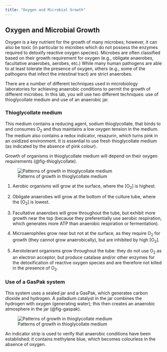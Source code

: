 ```yaml
---
title: "Oxygen and Microbial Growth"
---
```


## Oxygen and Microbial Growth {#sec-oxygen}

Oxygen is a key nutrient for the growth of many microbes; however, it can also be toxic (in particular to microbes which do not possess the enzymes required to detoxify reactive oxygen species). Microbes are often classified based on their growth requirement for oxygen (e.g., obligate anaerobes, facultative anaerobes, aerobes, etc.) While many human pathogens are able to at least tolerate the presence of oxygen, others (e.g., some of the pathogens that infect the intestinal tract) are strict anaerobes.

There are a number of different techniques used in microbiology laboratories for achieving anaerobic conditions to permit the growth of different microbes. In this lab, you will use two different techniques: use of thioglycollate medium and use of an anaerobic jar. 

### Thioglycollate medium

This medium contains a reducing agent, sodium thioglycollate, that binds to and consumes O<sub>2</sub> and thus maintains a low oxygen tension in the medium. The medium also contains a redox indicator, resazurin, which turns pink in an oxidized environment. It is essential to use fresh thioglycollate medium (as indicated by the absence of pink colour). 

Growth of organisms in thioglycollate medium will depend on their oxygen requirements (@fig-thioglycollate).

![Patterns of growth in thioglycollate medium](images/thioglycollate.jpg){#fig-thioglycollate}

1) Aerobic organisms will grow at the surface, where the [O<sub>2</sub>] is highest. 

2) Obligate anaerobes will grow at the bottom of the culture tube, where the [O<sub>2</sub>] is lowest. 

3) Facultative anaerobes will grow throughout the tube, but exhibit more growth near the top (because they preferentially use aerobic respiration, which generates more ATP than anaerobic respiration or fermentation). 

4) Microaerophiles grow near but not at the surface, as they require O<sub>2</sub> for growth (they cannot grow anaerobically), but are inhibited by high [O<sub>2</sub>]. 

5) Aerotolerant organisms grow throughout the tube: they do not use O<sub>2</sub> as an electron acceptor, but produce catalase and/or other enzymes for the detoxification of reactive oxygen species and are therefore not killed in the presence of O<sub>2</sub>.


### Use of a GasPak system

This system uses a sealed jar and a GasPak, which generates carbon dioxide and hydrogen. A palladium catalyst in the jar combines the hydrogen with oxygen (generating water); this then creates an anaerobic atmosphere in the jar (@fig-gaspak).

![Patterns of growth in thioglycollate medium](images/gaspak.png){#fig-gaspak}

An indicator strip is used to verify that anaerobic conditions have been established: it contains methylene blue, which becomes colourless in the absence of oxygen.